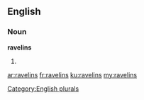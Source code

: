 ==English==

===Noun===
'''ravelins'''

# {{plural of|[[ravelin]]}}

[[Category:English plurals]]

[[ar:ravelins]]
[[fr:ravelins]]
[[ku:ravelins]]
[[my:ravelins]]